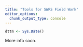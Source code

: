 ```yaml
---
title: "Tools for SWRS Field Work"
editor_options: 
  chunk_output_type: console
---
```


```r
dttm <- Sys.Date()
```

More info soon.